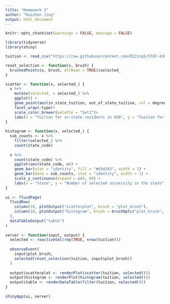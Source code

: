 ---
title: "Homework 2"
author: "Ruizhen Jing"
output: html_document
---

```{r, message = FALSE}
knitr::opts_chunk$set(warnings = FALSE, message = FALSE)
```

```{r, message = FALSE}
library(tidyverse)
library(shiny)
```

```{r, message = FALSE}
tuition <- read_csv("https://raw.githubusercontent.com/RZJing5/STAT-436/main/tuition_cost.csv")
```


```{r}
reset_selection <- function(x, brush) {
  brushedPoints(x, brush, allRows = TRUE)$selected_
}

scatter <- function(x, selected_) {
  x %>%
    mutate(selected_ = selected_) %>%
    ggplot() +
    geom_point(aes(in_state_tuition, out_of_state_tuition, col = degree_length, alpha = as.numeric(selected_)))+
    facet_wrap(~type)+
    scale_color_brewer(palette = "Set1")+
    labs(x = "Tuition for in-state residents in USD", y = "Tuition for out-of-state residents in USD")
}
 
histogram <- function(x, selected_) {
  sub_counts <- x %>%
    filter(selected_) %>%
    count(state_code)
  
  x %>%
    count(state_code) %>%
    ggplot(aes(state_code, n)) +
    geom_bar(stat = "identity", fill = "#d3d3d3", width = 1) +
    geom_bar(data = sub_counts, stat = "identity", width = 1) +
    scale_y_continuous(expand = c(0, 0)) +
    labs(x = "State", y = "Number of selected university in the state")
}
 
ui <- fluidPage(
  fluidRow(
    column(10, plotOutput("scatterplot", brush = "plot_brush"),
    column(10, plotOutput("histogram", brush = brushOpts("plot_brush", direction = "x"))))
  ),
  dataTableOutput("table")
)
 
server <- function(input, output) {
  selected <- reactiveVal(rep(TRUE, nrow(tuition)))
  
  observeEvent(
    input$plot_brush,
    selected(reset_selection(tuition, input$plot_brush))
  )
  
  output$scatterplot <- renderPlot(scatter(tuition, selected()))
  output$histogram <- renderPlot(histogram(tuition, selected()))
  output$table <- renderDataTable(filter(tuition, selected()))
}
 
shinyApp(ui, server)
```


